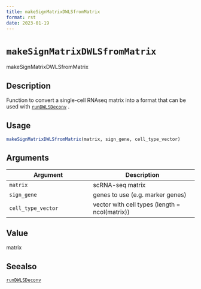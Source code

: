 ```yaml
--- 
title: makeSignMatrixDWLSfromMatrix 
format: rst 
date: 2023-01-19 
--- 
```

# `makeSignMatrixDWLSfromMatrix`

makeSignMatrixDWLSfromMatrix


## Description

Function to convert a single-cell RNAseq matrix into a format
 that can be used with [`runDWLSDeconv`](#rundwlsdeconv) .


## Usage

```r
makeSignMatrixDWLSfromMatrix(matrix, sign_gene, cell_type_vector)
```


## Arguments

Argument      |Description
------------- |----------------
`matrix`     |     scRNA-seq matrix
`sign_gene`     |     genes to use (e.g. marker genes)
`cell_type_vector`     |     vector with cell types (length = ncol(matrix))


## Value

matrix


## Seealso

[`runDWLSDeconv`](#rundwlsdeconv)


